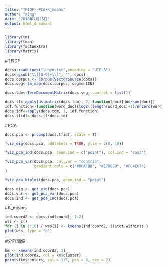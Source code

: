```yaml
---
title: "TFIDF->PCA+K_means"
author: "ming"
date: "2018年7月25日"
output: html_document
---
```


```r
library(tm)
library(tmcn)
library(factoextra)
library(Matrix)
```

#TFIDF
```r
docs<-readLines("lunyu.txt",encoding = "UTF-8")
docs<-gsub("\\[[0-9]+\\]", "", docs)
docs.corpus <- Corpus(VectorSource(docs))
docs.seg<-tm_map(docs.corpus, segmentCN)
```

```r
docs.tdm<-TermDocumentMatrix(docs.seg, control = list())

docs.tf<-apply(as.matrix(docs.tdm), 2, function(doc){doc/sum(doc)})
idf.function<-function(word_doc){log2((length(word_doc)+1)/nnzero(word_doc))}
docs.idf<-apply(docs.tdm, 1, idf.function)
docs.tfidf<-docs.tf*docs.idf
```

#PCA
```r
docs.pca <- prcomp(docs.tfidf, scale = T)
```

```r
fviz_eig(docs.pca, addlabels = TRUE, ylim = c(0, 10))
```

```r
fviz_pca_ind(docs.pca, geom.ind = c("point"), col.ind = "cos2")
```
```r
fviz_pca_var(docs.pca, col.var = "contrib",
             gradient.cols = c("#00AFBB", "#E7B800", "#FC4E07")
)
```

```r
fviz_pca_biplot(docs.pca, geom.ind = "point")
```
```r
docs.eig <- get_eig(docs.pca)
docs.var <- get_pca_var(docs.pca)
docs.ind <- get_pca_ind(docs.pca)
```

#K_means
```r
ind.coord2 <- docs.ind$coord[, 1:2]
wss <- c()
for (i in 1:10) { wss[i] <- kmeans(ind.coord2, i)$tot.withinss }
plot(wss, type = "b")
```
#分群關係
```r
km <- kmeans(ind.coord2, 3)
plot(ind.coord2, col = km$cluster)
points(km$centers, col = 1:3, pch = 8, cex = 2)
```
